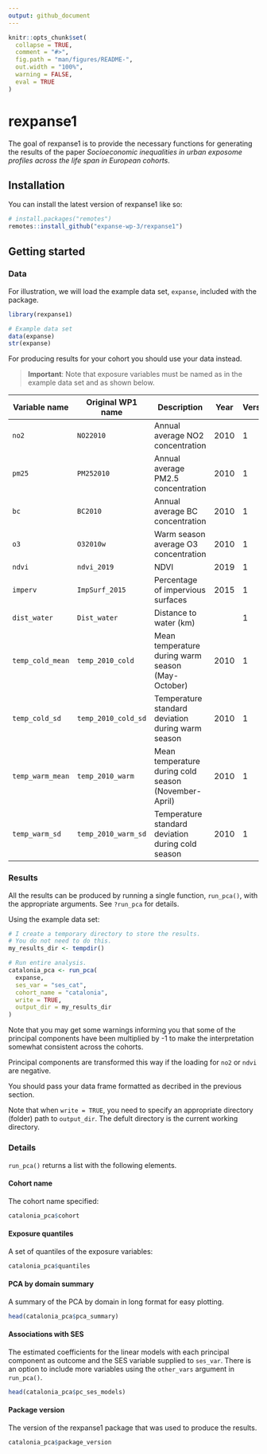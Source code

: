 ```yaml
---
output: github_document
---
```


<!-- README.md is generated from README.Rmd. Please edit that file -->

```r
knitr::opts_chunk$set(
  collapse = TRUE,
  comment = "#>",
  fig.path = "man/figures/README-",
  out.width = "100%",
  warning = FALSE,
  eval = TRUE
)
```

# rexpanse1

<!-- badges: start -->
<!-- badges: end -->

The goal of rexpanse1 is to provide the necessary functions for generating the results of the paper *Socioeconomic inequalities in urban exposome profiles across the life span in European cohorts*.

## Installation

You can install the latest version of rexpanse1 like so:

``` r
# install.packages("remotes")
remotes::install_github("expanse-wp-3/rexpanse1")
```

## Getting started

### Data

For illustration, we will load the example data set, `expanse`, included with the package.

```r
library(rexpanse1)

# Example data set
data(expanse)
str(expanse)
```

For producing results for your cohort you should use your data instead.

>**Important**: Note that exposure variables must be named as in the example data set and as shown below.

| Variable name    | Original WP1 name   | Description                                          | Year | Version |
|------------------|---------------------|------------------------------------------------------|------|---------|
| `no2`            | `NO22010`           | Annual average NO2 concentration                     | 2010 | 1       |
| `pm25`           | `PM252010`          | Annual average PM2.5 concentration                   | 2010 | 1       |
| `bc`             | `BC2010`            | Annual average BC concentration                      | 2010 | 1       |
| `o3`             | `O32010w`           | Warm season average O3 concentration                 | 2010 | 1       |
| `ndvi`           | `ndvi_2019`         | NDVI                                                 | 2019 | 1       |
| `imperv`         | `ImpSurf_2015`      | Percentage of impervious surfaces                    | 2015 | 1       |
| `dist_water`     | `Dist_water`        | Distance to water (km)                               |      | 1       |
| `temp_cold_mean` | `temp_2010_cold`    | Mean temperature during warm season (May-October)    | 2010 | 1       |
| `temp_cold_sd`   | `temp_2010_cold_sd` | Temperature standard deviation during warm season    | 2010 | 1       |
| `temp_warm_mean` | `temp_2010_warm`    | Mean temperature during cold season (November-April) | 2010 | 1       |
| `temp_warm_sd`   | `temp_2010_warm_sd` | Temperature standard deviation during cold season    | 2010 | 1       |


### Results

All the results can be produced by running a single function, `run_pca()`, with the appropriate arguments. See `?run_pca` for details.

Using the example data set:

```r
# I create a temporary directory to store the results.
# You do not need to do this.
my_results_dir <- tempdir()

# Run entire analysis.
catalonia_pca <- run_pca(
  expanse,
  ses_var = "ses_cat",
  cohort_name = "catalonia",
  write = TRUE,
  output_dir = my_results_dir
)
```

Note that you may get some warnings informing you that some of the principal components have been multiplied by -1 to make the interpretation somewhat consistent across the cohorts.

Principal components are transformed this way if the loading for `no2` or `ndvi` are negative.

You should pass your data frame formatted as decribed in the previous section.

Note that when `write = TRUE`, you need to specify an appropriate directory (folder) path to `output_dir`. The defult directory is the current working directory.

### Details

`run_pca()` returns a list with the following elements.

#### Cohort name

The cohort name specified:

```r
catalonia_pca$cohort
```

#### Exposure quantiles

A set of quantiles of the exposure variables:

```r
catalonia_pca$quantiles
```

#### PCA by domain summary

A summary of the PCA by domain in long format for easy plotting.

```r
head(catalonia_pca$pca_summary)
```

#### Associations with SES

The estimated coefficients for the linear models with each principal component as outcome and the SES variable supplied to `ses_var`. There is an option to include more variables using the `other_vars` argument in `run_pca()`.

```r
head(catalonia_pca$pc_ses_models)
```

#### Package version

The version of the rexpanse1 package that was used to produce the results.

```r
catalonia_pca$package_version
```
